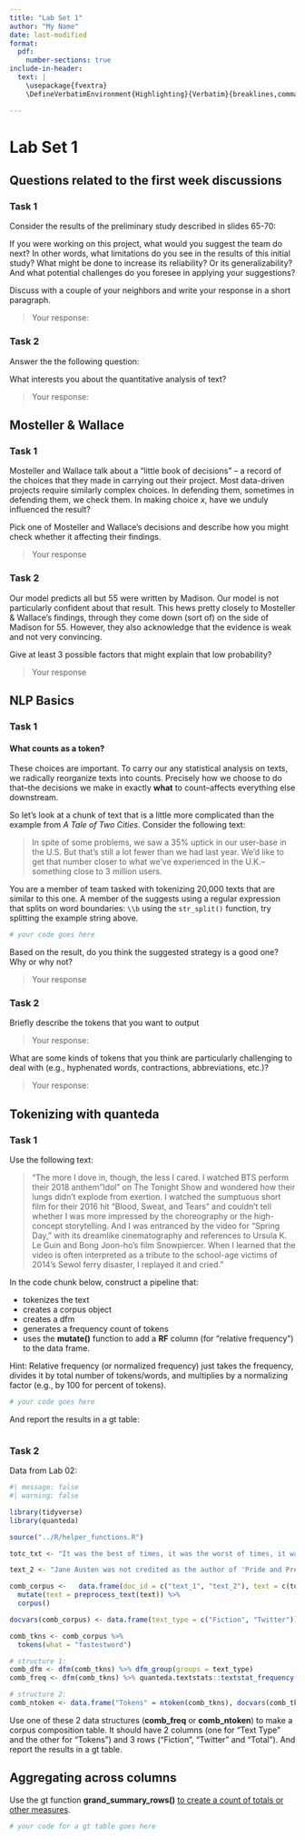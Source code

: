 ```yaml
---
title: "Lab Set 1"
author: "My Name"
date: last-modified
format:
  pdf:
    number-sections: true
include-in-header: 
  text: |
    \usepackage{fvextra}
    \DefineVerbatimEnvironment{Highlighting}{Verbatim}{breaklines,commandchars=\\\{\}}

---
```


# Lab Set 1


## Questions related to the first week discussions

### Task 1

Consider the results of the preliminary study described in slides 65-70:

If you were working on this project, what would you suggest the team do next? In other words, what limitations do you see in the results of this initial study? What might be done to increase its reliability? Or its generalizability? And what potential challenges do you foresee in applying your suggestions?

Discuss with a couple of your neighbors and write your response in a short paragraph.

> Your response:

### Task 2

Answer the the following question:

What interests you about the quantitative analysis of text?

> Your response:

## Mosteller & Wallace

### Task 1

Mosteller and Wallace talk about a "little book of decisions" -- a record of the choices that they made in carrying out their project. Most data-driven projects require similarly complex choices. In defending them, sometimes in defending them, we check them. In making choice *x*, have we unduly influenced the result?

Pick one of Mosteller and Wallace's decisions and describe how you might check whether it affecting their findings.

> Your response

### Task 2

Our model predicts all but 55 were written by Madison. Our model is not particularly confident about that result. This hews pretty closely to Mosteller & Wallace's findings, through they come down (sort of) on the side of Madison for 55. However, they also acknowledge that the evidence is weak and not very convincing.

Give at least 3 possible factors that might explain that low probability?

> Your response

## NLP Basics

### Task 1

#### What counts as a token?

These choices are important. To carry our any statistical analysis on texts, we radically reorganize texts into counts. Precisely how we choose to do that--the decisions we make in exactly **what** to count--affects everything else downstream.

So let's look at a chunk of text that is a little more complicated than the example from *A Tale of Two Cities*. Consider the following text:

> In spite of some problems, we saw a 35% uptick in our user-base in the U.S. But that's still a lot fewer than we had last year. We'd like to get that number closer to what we've experienced in the U.K.--something close to 3 million users.

You are a member of team tasked with tokenizing 20,000 texts that are similar to this one. A member of the suggests using a regular expression that splits on word boundaries: `\\b` using the `str_split()` function, try splitting the example string above.

```r
# your code goes here
```

Based on the result, do you think the suggested strategy is a good one? Why or why not?

> Your response

### Task 2

Briefly describe the tokens that you want to output

> Your response:

What are some kinds of tokens that you think are particularly challenging to deal with (e.g., hyphenated words, contractions, abbreviations, etc.)?

> Your response:

## Tokenizing with quanteda

### Task 1

Use the following text:

> "The more I dove in, though, the less I cared. I watched BTS perform their 2018 anthem "Idol" on The Tonight Show and wondered how their lungs didn't explode from exertion. I watched the sumptuous short film for their 2016 hit "Blood, Sweat, and Tears" and couldn't tell whether I was more impressed by the choreography or the high-concept storytelling. And I was entranced by the video for "Spring Day," with its dreamlike cinematography and references to Ursula K. Le Guin and Bong Joon-ho's film Snowpiercer. When I learned that the video is often interpreted as a tribute to the school-age victims of 2014's Sewol ferry disaster, I replayed it and cried."

In the code chunk below, construct a pipeline that:

-   tokenizes the text
-   creates a corpus object
-   creates a dfm
-   generates a frequency count of tokens
-   uses the **mutate()** function to add a **RF** column (for "relative frequency") to the data frame.

Hint: Relative frequency (or normalized frequency) just takes the frequency, divides it by total number of tokens/words, and multiplies by a normalizing factor (e.g., by 100 for percent of tokens).

```r
# your code goes here
```

And report the results in a gt table:

```r

```

### Task 2

Data from Lab 02:

```r
#| message: false
#| warning: false

library(tidyverse)
library(quanteda)
```

```r
source("../R/helper_functions.R")
```

```r

totc_txt <- "It was the best of times, it was the worst of times, it was the age of wisdom, it was the age of foolishness, it was the epoch of belief, it was the epoch of incredulity, it was the season of Light, it was the season of Darkness, it was the spring of hope, it was the winter of despair."

text_2 <- "Jane Austen was not credited as the author of 'Pride and Prejudice.' In 1813, the title page simply read \"by the author of Sense and Sensibility.\" It wasn't until after Austen's death that her identity was revealed. #MentalFlossBookClub with @HowLifeUnfolds #15Pages https://pbs.twimg.com/media/EBOUqbfWwAABEoj.jpg"

comb_corpus <-   data.frame(doc_id = c("text_1", "text_2"), text = c(totc_txt, text_2)) %>%
  mutate(text = preprocess_text(text)) %>%
  corpus()

docvars(comb_corpus) <- data.frame(text_type = c("Fiction", "Twitter"))

comb_tkns <- comb_corpus %>%
  tokens(what = "fastestword")
```

```r
# structure 1:
comb_dfm <- dfm(comb_tkns) %>% dfm_group(groups = text_type)
comb_freq <- dfm(comb_tkns) %>% quanteda.textstats::textstat_frequency(groups = text_type)

# structure 2:
comb_ntoken <- data.frame("Tokens" = ntoken(comb_tkns), docvars(comb_tkns))
```

Use one of these 2 data structures (**comb_freq** or **comb_ntoken**) to make a corpus composition table. It should have 2 columns (one for "Text Type" and the other for "Tokens") and 3 rows ("Fiction", "Twitter" and "Total"). And report the results in a gt table.

::: callout-tip
## Aggregating across columns

Use the gt function **grand_summary_rows()** [to create a count of totals or other measures](https://gt.rstudio.com/reference/grand_summary_rows.html).
:::

```r
# your code for a gt table goes here
```
